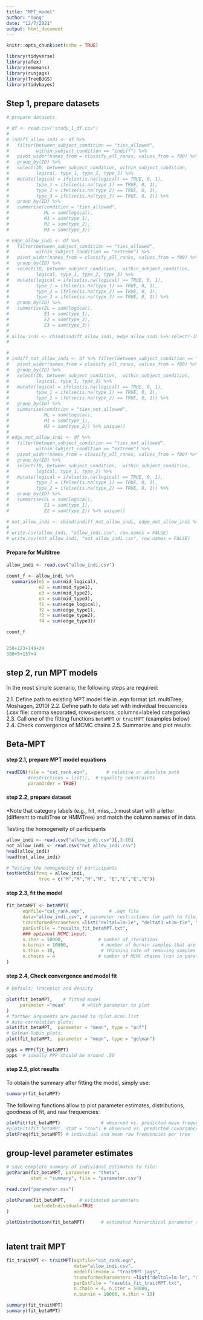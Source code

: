 ```yaml
---
title: "MPT_model"
author: "Tong"
date: "12/7/2021"
output: html_document
---
```


```r
knitr::opts_chunk$set(echo = TRUE)

library(tidyverse)
library(afex)
library(emmeans)
library(runjags)
library(TreeBUGS)
library(tidybayes)
```

## Step 1, prepare datasets

```r
# prepare datasets

# df <- read.csv("study_1_df.csv")
# 
# indiff_allow_indi <- df %>% 
#   filter(between_subject_condition == "ties_allowed", 
#          within_subject_condition == "indiff") %>%
#   pivot_wider(names_from = classify_all_ranks, values_from = f00) %>% 
#   group_by(ID) %>%
#   select(ID, between_subject_condition, within_subject_condition, 
#          logical, type_1, type_2, type_3) %>%
#   mutate(logical = ifelse(is.na(logical) == TRUE, 0, 1),
#          type_1 = ifelse(is.na(type_1) == TRUE, 0, 1),
#          type_2 = ifelse(is.na(type_2) == TRUE, 0, 1),
#          type_3 = ifelse(is.na(type_3) == TRUE, 0, 1)) %>% 
#   group_by(ID) %>%
#   summarise(condition = "ties_allowed",
#             ML = sum(logical),
#             M1 = sum(type_1),
#             M2 = sum(type_2),
#             M3 = sum(type_3)) 

# edge_allow_indi <- df %>% 
#   filter(between_subject_condition == "ties_allowed", 
#          within_subject_condition == "extreme") %>%
#   pivot_wider(names_from = classify_all_ranks, values_from = f00) %>% 
#   group_by(ID) %>%
#   select(ID, between_subject_condition,  within_subject_condition, 
#          logical, type_1, type_2, type_3) %>%
#   mutate(logical = ifelse(is.na(logical) == TRUE, 0, 1),
#          type_1 = ifelse(is.na(type_1) == TRUE, 0, 1),
#          type_2 = ifelse(is.na(type_2) == TRUE, 0, 1),
#          type_3 = ifelse(is.na(type_3) == TRUE, 0, 1)) %>% 
#   group_by(ID) %>%
#   summarise(EL = sum(logical),
#             E1 = sum(type_1),
#             E2 = sum(type_2), 
#             E3 = sum(type_3)) 
# 
# allow_indi <- cbind(indiff_allow_indi, edge_allow_indi %>% select(-ID))
# 

# 
# indiff_not_allow_indi <- df %>% filter(between_subject_condition == "ties_not_allowed", within_subject_condition == "indiff") %>%
#   pivot_wider(names_from = classify_all_ranks, values_from = f00) %>% 
#   group_by(ID) %>%
#   select(ID, between_subject_condition,  within_subject_condition, 
#          logical, type_1, type_2) %>%
#   mutate(logical = ifelse(is.na(logical) == TRUE, 0, 1),
#          type_1 = ifelse(is.na(type_1) == TRUE, 0, 1),
#          type_2 = ifelse(is.na(type_2) == TRUE, 0, 1)) %>% 
#   group_by(ID) %>%
#   summarise(condition = "ties_not_allowed",
#             ML = sum(logical),
#             M1 = sum(type_1),
#             M2 = sum(type_2)) %>% unique()
# 
# edge_not_allow_indi <- df %>% 
#   filter(between_subject_condition == "ties_not_allowed", 
#          within_subject_condition == "extreme") %>%
#   pivot_wider(names_from = classify_all_ranks, values_from = f00) %>% 
#   group_by(ID) %>%
#   select(ID, between_subject_condition,  within_subject_condition, 
#          logical, type_1, type_2) %>%
#   mutate(logical = ifelse(is.na(logical) == TRUE, 0, 1),
#          type_1 = ifelse(is.na(type_1) == TRUE, 0, 1),
#          type_2 = ifelse(is.na(type_2) == TRUE, 0, 1)) %>% 
#   group_by(ID) %>%
#   summarise(EL = sum(logical),
#             E1 = sum(type_1),
#             E2 = sum(type_2)) %>% unique()

# not_allow_indi <- cbind(indiff_not_allow_indi, edge_not_allow_indi %>% select(-ID))
# 
# write.csv(allow_indi, "allow_indi.csv", row.names = FALSE)
# write.csv(not_allow_indi, "not_allow_indi.csv", row.names = FALSE)

```


#### Prepare for Multitree
```r
allow_indi <- read.csv("allow_indi.csv") 

count_f <- allow_indi %>%
  summarise(e1 = sum(mid_logical),
            e2 = sum(mid_type1),
            e3 = sum(mid_type2),
            e4 = sum(mid_type3),
            f1 = sum(edge_logical),
            f2 = sum(edge_type1),
            f3 = sum(edge_type2),
            f4 = sum(edge_type3))

count_f


250+123+149+24
380+5+157+4


```

## step 2, run MPT models

In the most simple scenario, the following steps are required:

2.1. Define path to existing MPT model file in .eqn format (cf. multiTree; Moshagen, 2010)
2.2. Define path to data set with individual frequencies (.csv file: comma separated, rows=persons, columns=labeled categories)
2.3. Call one of the fitting functions `betaMPT` or `traitMPT` (examples below)
2.4. Check convergence of MCMC chains
2.5. Summarize and plot results

## Beta-MPT

#### step 2.1, prepare MPT model equations
 
```r
readEQN(file = "cat_rank.eqn",       # relative or absolute path 
        #restrictions = list(),  # equality constraints
        paramOrder = TRUE) 
```

#### step 2.2, prepare dataset

*Note that category labels (e.g., hit, miss,...) must start with a letter (different to multiTree or HMMTree) and match the column names of in data.

Testing the homogeneity of participants

```r
allow_indi <- read.csv("allow_indi.csv")[,3:10]
not_allow_indi <- read.csv("not_allow_indi.csv")
head(allow_indi)
head(not_allow_indi)

# Testing the homogeneity of participants
testHetChi(freq = allow_indi,
            tree = c("M","M","M","M", "E","E","E","E")) 
```

#### step 2.3, fit the model
```r
fit_betaMPT <- betaMPT(
      eqnfile="cat_rank.eqn",         # .eqn file
      data="allow_indi.csv", # parameter restrictions (or path to file,
      transformedParameters =list("deltal=lm-le", "deltat3 =t3m-t3e", "deltat1 = t1m-t1e"), 
      parEstFile = "results_fit_betaMPT.txt",
      ### optional MCMC input:            
      n.iter = 50000,             # number of iterations
      n.burnin = 10000,            # number of burnin samples that are removed
      n.thin = 10,                 # thinning rate of removing samples
      n.chains = 4                # number of MCMC chains (run in parallel)
)
```

#### step 2.4, Check convergence and model fit

```r
# Default: Traceplot and density

plot(fit_betaMPT,    # fitted model
     parameter ="mean"      # which parameter to plot
)
# further arguments are passed to ?plot.mcmc.list
# Auto-correlation plots:
plot(fit_betaMPT,  parameter = "mean", type = "acf")
# Gelman-Rubin plots:
plot(fit_betaMPT,  parameter = "mean", type = "gelman")


```


```r
ppps = PPP(fit_betaMPT)
ppps  # ideally PPP should be around .50
```


#### step 2.5, plot results

To obtain the summary after fitting the model, simply use:
```r
summary(fit_betaMPT)
```

The following functions allow to plot parameter estimates, distributions, goodness of fit, and raw frequencies:

```r

plotFit(fit_betaMPT)               # observed vs. predicted mean frequencies
#plotFit(fit_betaMPT, stat = "cov") # observed vs. predicted covariance
plotFreq(fit_betaMPT) # individual and mean raw frequencies per tree

```


## group-level parameter estimates
```r
# save complete summary of individual estimates to file:
getParam(fit_betaMPT, parameter = "theta", 
         stat = "summary", file = "parameter.csv") 

read.csv("parameter.csv")

plotParam(fit_betaMPT,     # estimated parameters
          includeIndividual=TRUE  
)

plotDistribution(fit_betaMPT)      # estimated hierarchical parameter distribution



```






## latent trait MPT
```r
fit_traitMPT <- traitMPT(eqnfile="cat_rank.eqn",
                         data="allow_indi.csv", 
                         modelfilename = "traitMPT.jags", 
                         transformedParameters =list("deltal=lm-le", "deltat3 =t3m-t3e", "deltat1 = t1m-t1e"), 
                         parEstFile = "results_fit_traitMPT.txt",
                         n.chain = 4, n.iter = 50000,
                         n.burnin = 10000, n.thin = 10)
```
```r
summary(fit_traitMPT)
summary(fit_betaMPT)
```

